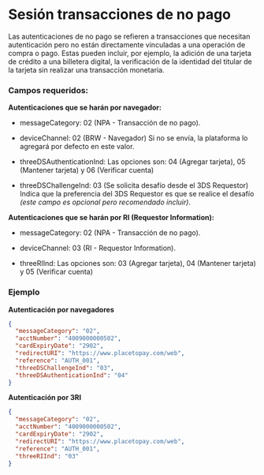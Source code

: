 <MissingTranslationBanner />

# Sesión transacciones de no pago

Las autenticaciones de no pago se refieren a transacciones que necesitan autenticación pero no están directamente vinculadas a una operación de compra o pago. Estas pueden incluir, por ejemplo, la adición de una tarjeta de crédito a una billetera digital, la verificación de la identidad del titular de la tarjeta sin realizar una transacción monetaria.

### Campos requeridos:

**Autenticaciones que se harán por navegador:**
- messageCategory: 02 (NPA - Transacción de no pago).

- deviceChannel: 02 (BRW - Navegador) Si no se envía, la plataforma lo agregará por defecto en este valor.

- threeDSAuthenticationInd: Las opciones son: 04 (Agregar tarjeta), 05 (Mantener tarjeta) y 06 (Verificar cuenta)

- threeDSChallengeInd: 03 (Se solicita desafío desde el 3DS Requestor) Indica que la preferencia del 3DS Requestor es que se realice el desafío *(este campo es opcional pero recomendado incluir)*.

**Autenticaciones que se harán por RI (Requestor Information):**
- messageCategory: 02 (NPA - Transacción de no pago).

- deviceChannel: 03 (RI - Requestor Information).

- threeRIInd: Las opciones son: 03 (Agregar tarjeta), 04 (Mantener tarjeta) y 05 (Verificar cuenta)

### Ejemplo

**Autenticación por navegadores**

```json
{
  "messageCategory": "02",
  "acctNumber": "4009000000502",
  "cardExpiryDate": "2902",
  "redirectURI": "https://www.placetopay.com/web",
  "reference": "AUTH_001",
  "threeDSChallengeInd": "03",
  "threeDSAuthenticationInd": "04"
}
```

**Autenticación por 3RI**

```json
{
  "messageCategory": "02",
  "acctNumber": "4009000000502",
  "cardExpiryDate": "2902",
  "redirectURI": "https://www.placetopay.com/web",
  "reference": "AUTH_001",
  "threeRIInd": "03"
}
```
